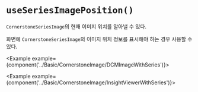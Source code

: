 
# `useSeriesImagePosition()`

`CornerstoneSeriesImage`의 현재 이미지 위치를 알아낼 수 있다.

화면에 `CornerstoneSeriesImage`의 이미지 위치 정보를 표시해야 하는 경우 사용할 수 있다.

<Example example={component('../Basic/CornerstoneImage/DCMImageWithSeries')}>
  <Preview height={280}/>
</Example> 

<Example example={component('../Basic/CornerstoneImage/InsightViewerWithSeries')}>
  <Preview height={520}/>
</Example>
